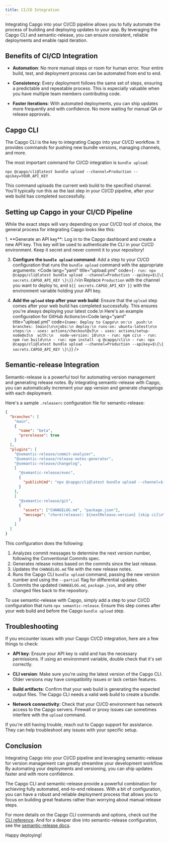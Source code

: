 ```yaml
---
title: CI/CD Integration
---
```



Integrating Capgo into your CI/CD pipeline allows you to fully automate the process of building and deploying updates to your app. By leveraging the Capgo CLI and semantic-release, you can ensure consistent, reliable deployments and enable rapid iteration.

## Benefits of CI/CD Integration

- **Automation**: No more manual steps or room for human error. Your entire build, test, and deployment process can be automated from end to end.

- **Consistency**: Every deployment follows the same set of steps, ensuring a predictable and repeatable process. This is especially valuable when you have multiple team members contributing code.

- **Faster iterations**: With automated deployments, you can ship updates more frequently and with confidence. No more waiting for manual QA or release approvals.

## Capgo CLI

The Capgo CLI is the key to integrating Capgo into your CI/CD workflow. It provides commands for pushing new bundle versions, managing channels, and more.

The most important command for CI/CD integration is `bundle upload`:

```shell
npx @capgo/cli@latest bundle upload --channel=Production --apikey=YOUR_API_KEY
```

This command uploads the current web build to the specified channel. You'll typically run this as the last step in your CI/CD pipeline, after your web build has completed successfully.

## Setting up Capgo in your CI/CD Pipeline

While the exact steps will vary depending on your CI/CD tool of choice, the general process for integrating Capgo looks like this:

<Steps>
1. **Generate an API key**: Log in to the Capgo dashboard and create a new API key. This key will be used to authenticate the CLI in your CI/CD environment. Keep it secret and never commit it to your repository!

3. **Configure the `bundle upload` command**: Add a step to your CI/CD configuration that runs the `bundle upload` command with the appropriate arguments: <Code lang="yaml" title="upload.yml" code={`- run: npx @capgo/cli@latest bundle upload --channel=Production --apikey=$\{\{ secrets.CAPGO_API_KEY \}\}`} />\n Replace `Production` with the channel you want to deploy to, and `${{ secrets.CAPGO_API_KEY }}` with the environment variable holding your API key.

4. **Add the `upload` step after your web build**: Ensure that the `upload` step comes after your web build has completed successfully. This ensures you're always deploying your latest code.\n  Here's an example configuration for GitHub Actions:\n<Code lang="yaml" title="upload.yml" code={`name: Deploy to Capgo\n on:\n  push:\n   branches: [main]\n\njobs:\n deploy:\n runs-on: ubuntu-latest\n\n steps:\n - uses: actions/checkout@v3\n - uses: actions/setup-node@v3\n  with:\n   node-version: 18\n\n - run: npm ci\n - run: npm run build\n\n - run: npm install -g @capgo/cli\n - run: npx @capgo/cli@latest bundle upload --channel=Production --apikey=$\{\{ secrets.CAPGO_API_KEY \}\}`} />

</Steps>

## Semantic-release Integration

Semantic-release is a powerful tool for automating version management and generating release notes. By integrating semantic-release with Capgo, you can automatically increment your app version and generate changelogs with each deployment.

Here's a sample `.releaserc` configuration file for semantic-release:

```json
{
  "branches": [
    "main",
    {
      "name": "beta",
      "prerelease": true
    }
  ],
  "plugins": [
    "@semantic-release/commit-analyzer",
    "@semantic-release/release-notes-generator",
    "@semantic-release/changelog",
    [
      "@semantic-release/exec",
      {
        "publishCmd": "npx @capgo/cli@latest bundle upload --channel=${nextRelease.channel} --apikey=YOUR_API_KEY --partial"
      }
    ],
    [
      "@semantic-release/git",
      {
        "assets": ["CHANGELOG.md", "package.json"],
        "message": "chore(release): ${nextRelease.version} [skip ci]\n\n${nextRelease.notes}"
      }
    ]
  ]
}
```

This configuration does the following:

1. Analyzes commit messages to determine the next version number, following the Conventional Commits spec.
2. Generates release notes based on the commits since the last release.
3. Updates the `CHANGELOG.md` file with the new release notes.
4. Runs the Capgo CLI `bundle upload` command, passing the new version number and using the `--partial` flag for differential updates.
5. Commits the updated `CHANGELOG.md`, `package.json`, and any other changed files back to the repository.

To use semantic-release with Capgo, simply add a step to your CI/CD configuration that runs `npx semantic-release`. Ensure this step comes after your web build and before the Capgo `bundle upload` step.

## Troubleshooting

If you encounter issues with your Capgo CI/CD integration, here are a few things to check:

- **API key**: Ensure your API key is valid and has the necessary permissions. If using an environment variable, double check that it's set correctly.

- **CLI version**: Make sure you're using the latest version of the Capgo CLI. Older versions may have compatibility issues or lack certain features.

- **Build artifacts**: Confirm that your web build is generating the expected output files. The Capgo CLI needs a valid web build to create a bundle.

- **Network connectivity**: Check that your CI/CD environment has network access to the Capgo servers. Firewall or proxy issues can sometimes interfere with the `upload` command.

If you're still having trouble, reach out to Capgo support for assistance. They can help troubleshoot any issues with your specific setup.

## Conclusion

Integrating Capgo into your CI/CD pipeline and leveraging semantic-release for version management can greatly streamline your development workflow. By automating your deployments and versioning, you can ship updates faster and with more confidence.

The Capgo CLI and semantic-release provide a powerful combination for achieving fully automated, end-to-end releases. With a bit of configuration, you can have a robust and reliable deployment process that allows you to focus on building great features rather than worrying about manual release steps.

For more details on the Capgo CLI commands and options, check out the [CLI reference](/docs/cli/overview). And for a deeper dive into semantic-release configuration, see the [semantic-release docs](https://github.com/semantic-release/semantic-release).

Happy deploying!
